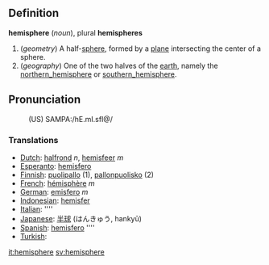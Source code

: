 ==Definition==

<b>hemisphere</b> (<i>noun</i>), plural <b>hemispheres</b>
# (<i>geometry</i>) A half-[[sphere]], formed by a [[plane]] intersecting the center of a sphere.
# (<i>geography</i>) One of the two halves of the [[earth]], namely the [[northern_hemisphere]] or [[southern_hemisphere]].

==Pronunciation==
:(US) SAMPA:/hE.mI.sfI@/

===Translations===

*[[Dutch]]: [[halfrond]] ''n'', [[hemisfeer]] ''m''
*[[Esperanto]]: [[hemisfero]]
*[[Finnish]]: [[puolipallo]] (1), [[pallonpuolisko]] (2)
*[[French]]: [[hémisphère]] ''m''
*[[German]]: [[emisfero]] ''m''
*[[Indonesian]]: [[hemisfer]]
*[[Italian]]: [[]] ''''
*[[Japanese]]: [[半球]] (はんきゅう, hankyū)
*[[Spanish]]: [[hemisfero]] ''''
*[[Turkish]]: [[]]

[[it:hemisphere]]
[[sv:hemisphere]]